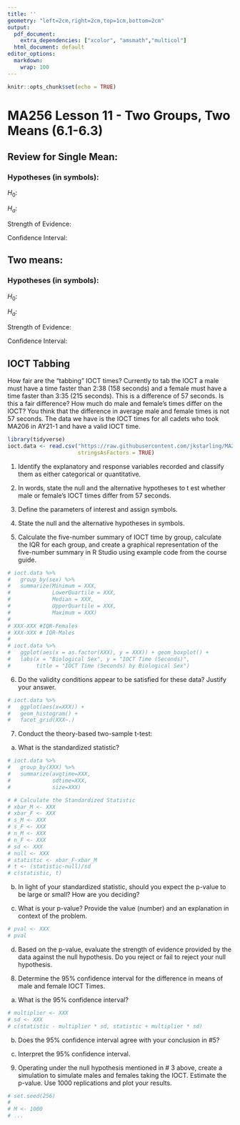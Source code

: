 ```yaml
---
title: ''
geometry: "left=2cm,right=2cm,top=1cm,bottom=2cm"
output:
  pdf_document:
    extra_dependencies: ["xcolor", "amsmath","multicol"]
  html_document: default
editor_options:
  markdown:
    wrap: 100
---
```


```r
knitr::opts_chunk$set(echo = TRUE)
```



# MA256 Lesson 11 - Two Groups, Two Means (6.1-6.3)

## Review for Single Mean:

### Hypotheses (in symbols):

$H_0:$  

$H_a:$  

Strength of Evidence:  

\vfill

Confidence Interval: 

\vfill

## Two means: 

### Hypotheses (in symbols):

$H_0:$ 

$H_a:$ 

Strength of Evidence:  

\vfill

Confidence Interval: 

\vfill


## IOCT Tabbing

How fair are the "tabbing" IOCT times? Currently to tab the IOCT a male must have a time faster than 2:38 (158 seconds) and a female must have a time faster than 3:35 (215 seconds). This is a difference of 57 seconds.  Is this a fair difference? How much do male and female's times differ on the IOCT? You think that the difference in average male and female times is not 57 seconds. The data we have is the IOCT times for all cadets who took MA206 in AY21-1 and have a valid IOCT time.


```r
library(tidyverse)
ioct.data <- read.csv("https://raw.githubusercontent.com/jkstarling/MA256/main/data/IOCT_tab_data.csv", 
                      stringsAsFactors = TRUE)
```


1. Identify the explanatory and response variables recorded and classify them as either categorical or
quantitative.

\vfill

2. In words, state the null and the alternative hypotheses to t est whether male or female's IOCT times differ from 57 seconds.

\vfill

\newpage 

3. Define the parameters of interest and assign symbols.

\vfill


4. State the null and the alternative hypotheses in symbols.

\vfill


5. Calculate the five-number summary of IOCT time by group, calculate the IQR for each group, and create a graphical representation of the five-number summary in R Studio using example code from the course guide.

```r
# ioct.data %>%
#   group_by(sex) %>%
#   summarize(Minimum = XXX,
#             LowerQuartile = XXX,
#             Median = XXX,
#             UpperQuartile = XXX,
#             Maximum = XXX)
# 
# XXX-XXX #IQR-Females
# XXX-XXX # IQR-Males
# 
# ioct.data %>%
#   ggplot(aes(x = as.factor(XXX), y = XXX)) + geom_boxplot() +
#   labs(x = "Biological Sex", y = "IOCT Time (Seconds)", 
#        title = "IOCT Time (Seconds) by Biological Sex") 
```


6. Do the validity conditions appear to be satisfied for these data? Justify your answer.

```r
# ioct.data %>%
#   ggplot(aes(x=XXX)) + 
#   geom_histogram() +
#   facet_grid(XXX~.)
```

\vfill


7. Conduct the theory-based two-sample t-test:

(a) What is the standardized statistic?
```r
# ioct.data %>%
#   group_by(XXX) %>%
#   summarize(avgtime=XXX,
#             sdtime=XXX,
#             size=XXX)

# # Calculate the Standardized Statistic
# xbar_M <- XXX
# xbar_F <- XXX
# s_M <- XXX
# s_F <- XXX
# n_M <- XXX
# n_F <- XXX
# sd <- XXX
# null <- XXX
# statistic <- xbar_F-xbar_M
# t <- (statistic-null)/sd
# c(statistic, t)
```

\newpage 

(b) In light of your standardized statistic, should you expect the p-value to be large or small? How are you deciding?

\vfill


(c) What is your p-value? Provide the value (number) and an explanation in context of the problem. 
```r
# pval <- XXX
# pval
```

\vfill

(d) Based on the p-value, evaluate the strength of evidence provided by the data against the null hypothesis. Do you reject or fail to reject your null hypothesis.

\vfill


8. Determine the 95\% confidence interval for the difference in means of male and female IOCT Times.

(a) What is the 95\% confidence interval?

```r
# multiplier <- XXX
# sd <- XXX
# c(statistic - multiplier * sd, statistic + multiplier * sd)
```



(b) Does the 95\% confidence interval agree with your conclusion in #5?

\vfill


(c) Interpret the 95\% confidence interval. 

\vfill

9. Operating under the null hypothesis mentioned in \# 3 above, create a simulation to simulate males and females taking the IOCT. Estimate the p-value. Use 1000 replications and plot your results. 

```r
# set.seed(256)
# 
# M <- 1000
# ...
```
